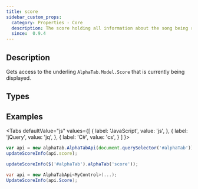 ```yaml
---
title: score
sidebar_custom_props:
  category: Properties - Core
  description: The score holding all information about the song being rendered
  since:  0.9.4
---
```


<SinceBadge since="0.9.4" />


## Description
Gets access to the underling `AlphaTab.Model.Score` that is currently being displayed. 


<PropertyDescription metadata={metadata} />


## Types

<TypeTable>
    <TypeRow type="net" name="AlphaTab.Model.Score" />
    <TypeRow type="js" name="alphaTab.model.Score" />
</TypeTable>

## Examples

<Tabs
  defaultValue="js"
  values={[
    { label: 'JavaScript', value: 'js', },
    { label: 'jQuery', value: 'jq', },
    { label: 'C#', value: 'cs', }
  ]
}>
<TabItem value="js">

```js
var api = new alphaTab.AlphaTabApi(document.querySelector('#alphaTab'));
updateScoreInfo(api.score);
```

</TabItem>
<TabItem value="jq">

```js
updateScoreInfo($('#alphaTab').alphaTab('score'));
```

</TabItem>
<TabItem value="cs">

```csharp
var api = new AlphaTabApi<MyControl>(...);
UpdateScoreInfo(api.Score);
```

</TabItem>
</Tabs>